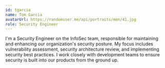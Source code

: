 ```yaml
---
id: tgarcia
name: Tom Garcia
avatarUrl: https://randomuser.me/api/portraits/men/41.jpg
role: Security Engineer
---
```


I'm a Security Engineer on the InfoSec team, responsible for maintaining and enhancing our organization's security posture. My focus includes vulnerability assessment, security architecture review, and implementing security best practices. I work closely with development teams to ensure security is built into our products from the ground up.
